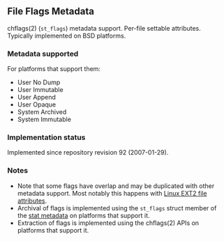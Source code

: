 <!-- SUMMARY: File Flags Metadata -->
== File Flags Metadata ==

chflags(2) (<tt>st_flags</tt>) metadata support. Per-file settable attributes. Typically implemented on BSD platforms.

=== Metadata supported ===

For platforms that support them:
* User No Dump
* User Immutable
* User Append
* User Opaque
* System Archived
* System Immutable

=== Implementation status ===

Implemented since repository revision 92 (2007-01-29).

=== Notes ===

* Note that some flags have overlap and may be duplicated with other metadata support. Most notably this happens with [[metadata_linux_attrib|Linux EXT2 file attributes]].
* Archival of flags is implemented using the <tt>st_flags</tt> struct member of the [[metadata_stat|stat metadata]] on platforms that support it.
* Extraction of flags is implemented using the chflags(2) APIs on platforms that support it.
